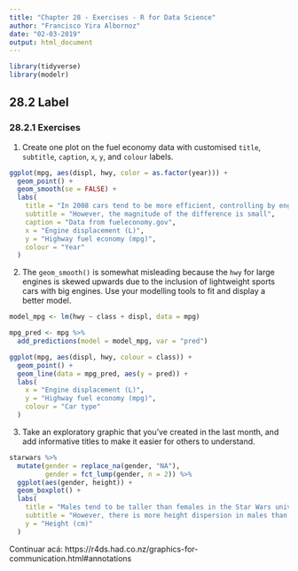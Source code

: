```yaml
---
title: "Chapter 28 - Exercises - R for Data Science"
author: "Francisco Yira Albornoz"
date: "02-03-2019"
output: html_document
---
```


```r
library(tidyverse)
library(modelr)
```


## 28.2 Label

### 28.2.1 Exercises

1. Create one plot on the fuel economy data with customised `title`, `subtitle`, `caption`, `x`, `y`, and `colour` labels.

```r
ggplot(mpg, aes(displ, hwy, color = as.factor(year))) +
  geom_point() +
  geom_smooth(se = FALSE) +
  labs(
    title = "In 2008 cars tend to be more efficient, controlling by engine size",
    subtitle = "However, the magnitude of the difference is small",
    caption = "Data from fueleconomy.gov",
    x = "Engine displacement (L)",
    y = "Highway fuel economy (mpg)",
    colour = "Year"
  )
```

2. The `geom_smooth()` is somewhat misleading because the `hwy` for large engines is skewed upwards due to the inclusion of lightweight sports cars with big engines. Use your modelling tools to fit and display a better model.

```r
model_mpg <- lm(hwy ~ class + displ, data = mpg)

mpg_pred <- mpg %>% 
  add_predictions(model = model_mpg, var = "pred")

ggplot(mpg, aes(displ, hwy, colour = class)) +
  geom_point() +
  geom_line(data = mpg_pred, aes(y = pred)) +
  labs(
    x = "Engine displacement (L)",
    y = "Highway fuel economy (mpg)",
    colour = "Car type"
  )
```

3. Take an exploratory graphic that you’ve created in the last month, and add informative titles to make it easier for others to understand.
```r
starwars %>% 
  mutate(gender = replace_na(gender, "NA"),
         gender = fct_lump(gender, n = 2)) %>% 
  ggplot(aes(gender, height)) +
  geom_boxplot() +
  labs(
    title = "Males tend to be taller than females in the Star Wars universe",
    subtitle = "However, there is more height dispersion in males than in other genders",
    y = "Height (cm)"
  )
```

Continuar acá: https://r4ds.had.co.nz/graphics-for-communication.html#annotations 